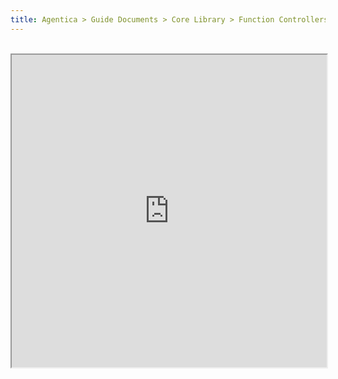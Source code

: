 ```yaml
---
title: Agentica > Guide Documents > Core Library > Function Controllers > Swagger/OpenAPI
---
```




<br/>
<iframe 
  src="https://www.youtube.com/embed/AGZ9hlaln7E" 
  title="Plug in OpenAPI, Get an AI Agent" 
  width="100%" 
  height="500" 
  allow="accelerometer; autoplay; clipboard-write; encrypted-media; gyroscope; picture-in-picture; web-share" referrerPolicy="strict-origin-when-cross-origin" 
  allowFullScreen 
/>

## Swagger/OpenAPI
```typescript filename="src/main.ts" showLineNumbers {16-31}
import {
  Agentica,
  IAgenticaController,
  assertHttpLlmApplication
} from "@agentica/core";
import OpenAI from "openai";
import typia from "typia";

const agent = new Agentica({
  model: "chatgpt",
  vendor: {
    api: new OpenAI({ apiKey: "********" }),
    model: "gpt-4o-mini",
  },
  controllers: [
    {
      protocol: "http",
      name: "shopping",
      application: assertHttpLlmApplication({
        model: "chatgpt",
        document: await fetch(
          "https://shopping-be.wrtn.ai/editor/swagger.json",
        ).then((r) => r.json()),
      }),
      connection: {
        host: "https://shopping-be.wrtn.ai",
        headers: {
          Authorization: "Bearer ********",
        },
      },
    } satisfies IAgenticaController.IHttp<"chatgpt">,
  ],
});
await agent.conversate("What you can do?");
```

Swagger/OpenAPI Document for LLM Function Calling.

In `@agentica/core`, there is a concept of controller, a set of LLM (Large Language Model) function calling schemas, and executor for actual function calling. And `@agentica/core` supports three protocol types of the controllers; <u>HTTP Restful API</u>, MCP (Model Context Protocol), and TypeScript class.

When you want to serve functions from a Swagger or OpenAPI document, create an LLM application schema from `assertHttpLlmApplication()` function (or `HttpLlm.application()` function). And provide the connection information to the HTTP server.

If you compose a controller of above shopping mall backend, you can start conversation with the shopping mall backend server like below demonstration video.

<br/>
<iframe 
  src="https://www.youtube.com/embed/RAzYo02HTXA" 
  title="Shopping A.I. Chatbot built with Nestia" 
  allow="accelerometer; autoplay; clipboard-write; encrypted-media; gyroscope; picture-in-picture; web-share" referrerPolicy="strict-origin-when-cross-origin" 
  allowFullScreen 
  width="100%"
  style={{
    aspectRatio: "16/9",
  }}
/>




## LLM Schema Conversion
<OpenApiDiagramSnippet />

  - Swagger/OpenAPI documents
    - [Swagger v2.0](https://github.com/samchon/openapi/blob/master/src/SwaggerV2.ts)
    - [OpenAPI v3.0](https://github.com/samchon/openapi/blob/master/src/OpenApiV3.ts)
    - [OpenAPI v3.1](https://github.com/samchon/openapi/blob/master/src/OpenApiV3_1.ts)
    - [**OpenAPI v3.1 emended**](https://github.com/samchon/openapi/blob/master/src/OpenApi.ts)
  - LLM Function Calling Schemas
    - [`IChatGptSchema`](/api/types/_samchon_openapi.IChatGptSchema-1.html)
    - [`IClaudeSchema`](/api/types/_samchon_openapi.IClaudeSchema-1.html)
    - [`IDeepSeekSchema`](/api/types/_samchon_openapi.IDeepSeekSchema-1.html)
    - [`IGeminiSchema`](/api/types/_samchon_openapi.IGeminiSchema-1.html)
    - [`ILlamaSchema`](/api/types/_samchon_openapi.ILlamaSchema-1.html)
  - Middle Layer Schemas
    - [`ILlmSchemaV3`](/api/types/_samchon_openapi.ILlmSchemaV3-1.html)
    - [`ILlmSchemaV3_1`](/api/types/_samchon_openapi.ILlmSchemaV3_1-1.html)

Conversion from Swagger/OpenAPI document to LLM function calling schema.

You know what? There are a lot of versions in the Swagger and OpenAPI documents. And even in the same version, ambiguous and duplicated specifications are a lot. Furthremor, JSON schema models are different between LLM vendors too.

To overcome such confusion, [`@samchon/openapi`](https://github.com/samchon/openapi) is converting the Swagger/OpenAPI documents to an emended 3.1 version of OpenAPI document for clarity and unification. And then convert it to the specific LLM function calling schema of the service vendor bypassing the migration schema.

Also, some LLM schema models like `IChatGptSchema` and `IGeminiSchema` are not fully supporting the standard JSON schema specification, so there're some restrictions in the conversion process. Therefore, if you're converting to those LLM schemas, please read the [#LLM Vendors](/docs/core/vendor) page carefully.




## Authorization
```typescript filename="src/main.ts" showLineNumbers {25-30}
import {
  Agentica,
  IAgenticaController,
  assertHttpLlmApplication
} from "@agentica/core";
import OpenAI from "openai";
import typia from "typia";

const agent = new Agentica({
  model: "chatgpt",
  vendor: {
    api: new OpenAI({ apiKey: "********" }),
    model: "gpt-4o-mini",
  },
  controllers: [
    {
      protocol: "http",
      name: "shopping",
      application: assertHttpLlmApplication({
        model: "chatgpt",
        document: await fetch(
          "https://shopping-be.wrtn.ai/editor/swagger.json",
        ).then((r) => r.json()),
      }),
      connection: {
        host: "https://shopping-be.wrtn.ai",
        headers: {
          Authorization: "Bearer ********",
        },
      },
    } satisfies IAgenticaController.IHttp<"chatgpt">,
  ],
});
await agent.conversate("What you can do?");
```

Authorization information for the HTTP server.

If target HTTP server requires authentication, you can provide the authentication information in the `connection.headers` property of the controller.




## Validation Feedback
<Tabs items={[
  <code>IHttpLlmApplication</code>,
  <code>IHttpLlmFunction</code>,
]} defaultIndex={1}>
  <Tabs.Tab>
    <RemoteSource 
      url="https://raw.githubusercontent.com/samchon/openapi/refs/heads/master/src/structures/IHttpLlmApplication.ts"
      filename="@samchon/openapi/IHttpLlmApplication"
      showLineNumbers
      highlight="66-74" />
  </Tabs.Tab>
  <Tabs.Tab>
    <RemoteSource 
      url="https://raw.githubusercontent.com/samchon/openapi/refs/heads/master/src/structures/IHttpLlmFunction.ts"
      filename="@samchon/openapi/IHttpLlmFunction"
      showLineNumbers
      highlight="181-210, 248-273" />
  </Tabs.Tab>
</Tabs>

`assertHttpLlmApplication()` embeds [#Validation Feedback Strategy](/docs/concepts/function-calling/#validation-feedback).

You know what? LLM (Large Language Model) like OpenAI takes a lot of mistakes when commposing arguments in the function calling. Even though `number` like simple type is defined in the parameters schema, LLM often fills it just by a `string` typed value.

To correct such LLM function calling mistakes, `@agentica` is running a validation feedback strategy which informs the validation errors to the AI agent, so that induce the AI agent to correct the mistakes at the next trial.

And when you compose LLM function calling schemas from the [`assertHttpLlmApplication()`]()(/api/functions/_agentica_core.assertHttpLlmApplication.html) function, [`IHttpLlmFunction.validate()`](/api/interfaces/_samchon_openapi.IHttpLlmFunction-1.html#validate) functions for each parameters are constructed at the same time, and they are used for the validation feedback correcting mistakes of the LLM function calling.

> Name | Status
> :----|:-------
> `ObjectConstraint` | 1️⃣1️⃣1️⃣1️⃣1️⃣1️⃣1️⃣1️⃣1️⃣1️⃣
> `ObjectFunctionSchema` | 2️⃣2️⃣4️⃣2️⃣2️⃣2️⃣2️⃣2️⃣5️⃣2️⃣
> `ObjectHierarchical` | 1️⃣1️⃣1️⃣1️⃣1️⃣1️⃣2️⃣1️⃣1️⃣2️⃣
> `ObjectJsonSchema` | 1️⃣1️⃣1️⃣1️⃣1️⃣1️⃣1️⃣1️⃣1️⃣1️⃣
> `ObjectSimple` | 1️⃣1️⃣1️⃣1️⃣1️⃣1️⃣1️⃣1️⃣1️⃣1️⃣
> `ObjectUnionExplicit` | 1️⃣1️⃣1️⃣1️⃣1️⃣1️⃣1️⃣1️⃣1️⃣1️⃣
> `ObjectUnionImplicit` | 1️⃣1️⃣1️⃣1️⃣1️⃣1️⃣1️⃣1️⃣1️⃣1️⃣
> `ShoppingCartCommodity` | 1️⃣2️⃣2️⃣3️⃣1️⃣1️⃣4️⃣2️⃣1️⃣2️⃣
> `ShoppingOrderCreate` | 1️⃣1️⃣1️⃣1️⃣1️⃣1️⃣1️⃣1️⃣1️⃣1️⃣
> `ShoppingOrderPublish` | 1️⃣1️⃣1️⃣1️⃣1️⃣1️⃣❌1️⃣1️⃣1️⃣
> `ShoppingSaleDetail` | 1️⃣1️⃣1️⃣1️⃣1️⃣1️⃣1️⃣1️⃣1️⃣1️⃣
> `ShoppingSalePage` | 1️⃣1️⃣1️⃣1️⃣1️⃣1️⃣1️⃣1️⃣1️⃣1️⃣
> 
> Benchmark on OpenAI's `o3-mini` model.
>
> The number 1 means the function calling succeeded at the first trial without validation feedback. And other number means that validation feedback was done to correct the mistakes.